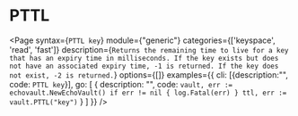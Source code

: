 # PTTL

<Page
  syntax={`PTTL key`}
  module={"generic"}
  categories={['keyspace', 'read', 'fast']}
  description={`Returns the remaining time to live for a key that has an expiry time in milliseconds.
If the key exists but does not have an associated expiry time, -1 is returned.
If the key does not exist, -2 is returned.`}
  options={[]}
  examples={{
    cli: [{description:"", code: `PTTL key`}],
    go: [
      {
        description: "",
        code: `vault, err := echovault.NewEchoVault()
if err != nil {
  log.Fatal(err)
}
ttl, err := vault.PTTL("key")`
      }
    ]
  }}
/>